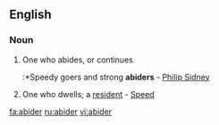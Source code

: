 ==English==

===Noun===
{{en-noun}}

# {{obsolete}} One who abides, or continues
#:*Speedy goers and strong '''abiders''' - [[w:Philip Sidney|Philip Sidney]]
# One who dwells; a [[resident]] - [[Speed]]

[[fa:abider]]
[[ru:abider]]
[[vi:abider]]